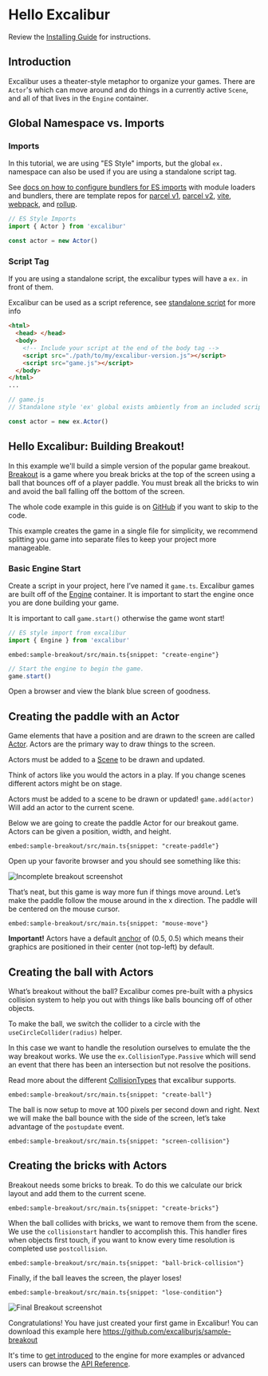 # Hello Excalibur

Review the [Installing Guide](/docs/installation) for instructions.

## Introduction

Excalibur uses a theater-style metaphor to organize your games. There are `Actor`'s which can move around and do things in a currently active `Scene`, and all of that lives in the `Engine` container.

## Global Namespace vs. Imports

### Imports

In this tutorial, we are using "ES Style" imports, but the global `ex.` namespace can also be used if you are using a standalone script tag.

<Note>

See [docs on how to configure bundlers for ES imports](/docs/bundlers) with module loaders and bundlers, there are template repos for [parcel v1](https://github.com/excaliburjs/template-ts-parcel), [parcel v2](https://github.com/excaliburjs/template-ts-parcel-v2), [vite](https://github.com/excaliburjs/template-ts-vite), [webpack](https://github.com/excaliburjs/template-ts-webpack), and [rollup](https://github.com/excaliburjs/template-ts-rollup).

</Note>

```ts
// ES Style Imports
import { Actor } from 'excalibur'

const actor = new Actor()
```

### Script Tag

If you are using a standalone script, the excalibur types will have a `ex.` in front of them.

Excalibur can be used as a script reference, see [standalone script](/docs/installation#script-reference-or-download) for more info

```html
<html>
  <head> </head>
  <body>
    <!-- Include your script at the end of the body tag -->
    <script src="./path/to/my/excalibur-version.js"></script>
    <script src="game.js"></script>
  </body>
</html>
...
```

```ts
// game.js
// Standalone style 'ex' global exists ambiently from an included script.

const actor = new ex.Actor()
```

## Hello Excalibur: Building Breakout!

In this example we'll build a simple version of the popular game breakout. [Breakout](https://en.wikipedia.org/wiki/Breakout_(video_game)) is a game where you break bricks at the top of the screen using a ball that bounces off of a player paddle. You must break all the bricks to win and avoid the ball falling off the bottom of the screen.

The whole code example in this guide is on [GitHub](https://github.com/excaliburjs/sample-breakout) if you want to skip to the code.

<Note>

This example creates the game in a single file for simplicity, we recommend splitting you game into separate files to keep your project more manageable.

</Note>

### Basic Engine Start

Create a script in your project, here I’ve named it `game.ts`. Excalibur games are built off of the [Engine](/docs/engine) container. It is important to start the engine once you are done building your game.

<Note>

It is important to call `game.start()` otherwise the game wont start!

</Note>

```typescript
// ES style import from excalibur
import { Engine } from 'excalibur'
```

`embed:sample-breakout/src/main.ts{snippet: "create-engine"}`

```typescript
// Start the engine to begin the game.
game.start()
```

Open a browser and view the blank blue screen of goodness.

## Creating the paddle with an Actor

Game elements that have a position and are drawn to the screen are called [Actor][docs-actor]. Actors are the primary way to draw things to the screen.

Actors must be added to a [Scene][docs-scene] to be drawn and updated.

Think of actors like you would the actors in a play. If you change scenes different actors might be on stage.

<Note>

Actors must be added to a scene to be drawn or updated! `game.add(actor)` Will add an actor to the current scene.

</Note>

Below we are going to create the paddle Actor for our breakout game. Actors can be given a position, width, and height.

`embed:sample-breakout/src/main.ts{snippet: "create-paddle"}`

Open up your favorite browser and you should see something like this:

![Incomplete breakout screenshot](breakout-partial.png)

That’s neat, but this game is way more fun if things move around. Let’s make the paddle follow the mouse around in the x direction. The paddle will be centered on the mouse cursor.

`embed:sample-breakout/src/main.ts{snippet: "mouse-move"}`

<Note>

**Important!** Actors have a default [anchor][docs-graphics-component-anchor] of (0.5, 0.5) which means their graphics are positioned in their center (not top-left) by default.

</Note>

## Creating the ball with Actors

What’s breakout without the ball? Excalibur comes pre-built with a physics collision system to help you out with things like balls bouncing off of other objects.

To make the ball, we switch the collider to a circle with the `useCircleCollider(radius)` helper.

In this case we want to handle the resolution ourselves to emulate the the way breakout works. We use the `ex.CollisionType.Passive` which will send an event that there has been an intersection but not resolve the positions.

Read more about the different [CollisionTypes](/docs/physics/#collision-types) that excalibur supports.

`embed:sample-breakout/src/main.ts{snippet: "create-ball"}`

The ball is now setup to move at 100 pixels per second down and right. Next we will make the ball bounce with the side of the screen, let’s take advantage of the `postupdate` event.

`embed:sample-breakout/src/main.ts{snippet: "screen-collision"}`

## Creating the bricks with Actors

Breakout needs some bricks to break. To do this we calculate our brick layout and add them to the current scene.

`embed:sample-breakout/src/main.ts{snippet: "create-bricks"}`

When the ball collides with bricks, we want to remove them from the scene. We use the `collisionstart` handler to accomplish this. This handler fires when objects first touch, if you want to know every time resolution is completed use `postcollision`.

`embed:sample-breakout/src/main.ts{snippet: "ball-brick-collision"}`

Finally, if the ball leaves the screen, the player loses!

`embed:sample-breakout/src/main.ts{snippet: "lose-condition"}`

![Final Breakout screenshot](breakout-final.png)

Congratulations! You have just created your first game in Excalibur! You can download this example here https://github.com/excaliburjs/sample-breakout

It's time to [get introduced][docs-intro] to the engine for more examples or advanced users can browse the [API Reference][docs-api].

<CodeSandboxEmbed
  src="https://codesandbox.io/embed/github/excaliburjs/sample-breakout/tree/main/?fontsize=14&hidenavigation=1&theme=dark&view=preview"
  title="excaliburjs/sample-breakout"
/>

[docs-install]: /docs/installation
[docs-intro]: /docs/engine
[docs-actor]: /docs/actors
[docs-scene]: /docs/scenes
[docs-graphics-component-anchor]: /docs/graphics-component/#component-specific-overrides
[docs-api]: /docs/api/edge
